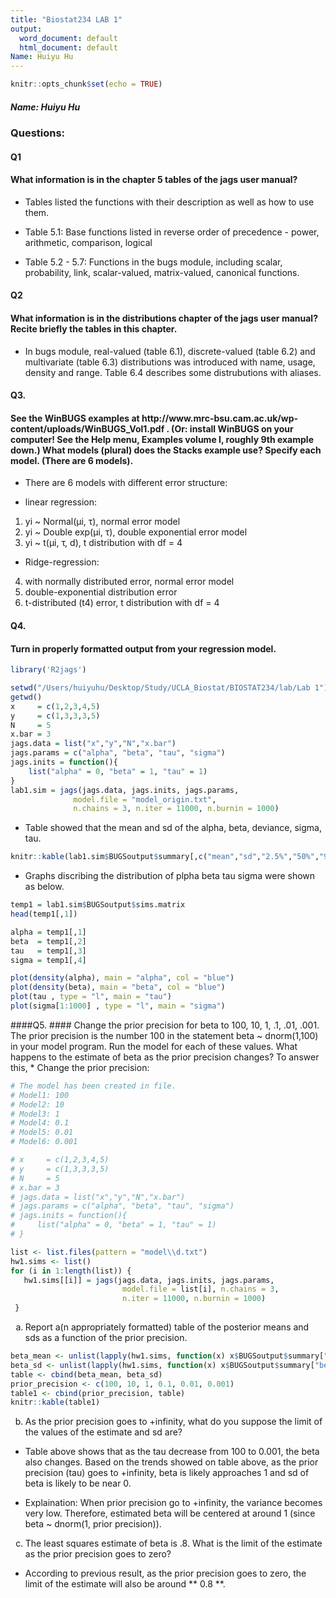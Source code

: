 ```yaml
---
title: "Biostat234 LAB 1"
output:
  word_document: default
  html_document: default
Name: Huiyu Hu
---
```


```r
knitr::opts_chunk$set(echo = TRUE)
```
##### Name: Huiyu Hu

### Questions:

#### Q1 
#### What information is in the chapter 5 tables of the jags user manual?

* Tables listed the functions with their description as well as how to use them.

* Table 5.1: Base functions listed in reverse order of precedence - power, arithmetic, comparison, logical

* Table 5.2 - 5.7: Functions in the bugs module, including scalar, probability, link, scalar-valued, matrix-valued, canonical functions.


#### Q2 
#### What information is in the distributions chapter of the jags user manual? Recite briefly the tables in this chapter. 

* In bugs module, real-valued (table 6.1), discrete-valued (table 6.2) and multivariate (table 6.3) distributions was introduced with name, usage, density and range. Table 6.4 describes some distrubutions with aliases.


#### Q3.	
#### See the WinBUGS examples at http://www.mrc-bsu.cam.ac.uk/wp-content/uploads/WinBUGS_Vol1.pdf . (Or: install WinBUGS on your computer! See the Help menu, Examples volume I, roughly 9th example down.) What models (plural) does the Stacks example use? Specify each model. (There are 6 models). 

* There are 6 models with different error structure:

* linear regression: 

1) yi ~ Normal(µi, τ), normal error model
2) yi ~ Double exp(µi, τ), double exponential error model
3) yi ~ t(µi, τ, d), t distribution with df = 4

* Ridge-regression: 

4) with normally distributed error, normal error model
5) double-exponential distribution error
6) t-distributed (t4) error, t distribution with df = 4

#### Q4.	
#### Turn in properly formatted output from your regression model. 
```r
library('R2jags')

setwd("/Users/huiyuhu/Desktop/Study/UCLA_Biostat/BIOSTAT234/lab/Lab 1")
getwd()
x     = c(1,2,3,4,5)
y     = c(1,3,3,3,5)
N     = 5 
x.bar = 3
jags.data = list("x","y","N","x.bar")
jags.params = c("alpha", "beta", "tau", "sigma")
jags.inits = function(){
    list("alpha" = 0, "beta" = 1, "tau" = 1)
}
lab1.sim = jags(jags.data, jags.inits, jags.params, 
              model.file = "model_origin.txt", 
              n.chains = 3, n.iter = 11000, n.burnin = 1000)
```

* Table showed that the mean and sd of the alpha, beta, deviance, sigma, tau.

```r
knitr::kable(lab1.sim$BUGSoutput$summary[,c("mean","sd","2.5%","50%","97.5%")])
```

* Graphs discribing the distribution of plpha beta tau sigma were shown as below.

```r
temp1 = lab1.sim$BUGSoutput$sims.matrix
head(temp1[,1])

alpha = temp1[,1]
beta  = temp1[,2]
tau   = temp1[,3]
sigma = temp1[,4]

plot(density(alpha), main = "alpha", col = "blue")
plot(density(beta), main = "beta", col = "blue")
plot(tau , type = "l", main = "tau")
plot(sigma[1:1000] , type = "l", main = "sigma")
```

####Q5.	
#### Change the prior precision for beta to 100, 10, 1, .1, .01, .001. The prior precision is the number 100 in the statement beta ~ dnorm(1,100) in your model program. Run the model for each of these values. What happens to the estimate of beta as the prior precision changes? To answer this,
* Change the prior precision: 
```r
# The model has been created in file.
# Model1: 100
# Model2: 10
# Model3: 1
# Model4: 0.1
# Model5: 0.01
# Model6: 0.001

# x     = c(1,2,3,4,5)
# y     = c(1,3,3,3,5)
# N     = 5 
# x.bar = 3
# jags.data = list("x","y","N","x.bar")
# jags.params = c("alpha", "beta", "tau", "sigma")
# jags.inits = function(){
#     list("alpha" = 0, "beta" = 1, "tau" = 1)
# }

list <- list.files(pattern = "model\\d.txt")
hw1.sims <- list()
for (i in 1:length(list)) {
   hw1.sims[[i]] = jags(jags.data, jags.inits, jags.params,
                         model.file = list[i], n.chains = 3,
                         n.iter = 11000, n.burnin = 1000)
 }
```

a.	Report a(n appropriately formatted) table of the posterior means and sds as a function of the prior precision. 

```r
beta_mean <- unlist(lapply(hw1.sims, function(x) x$BUGSoutput$summary["beta", "mean"]))
beta_sd <- unlist(lapply(hw1.sims, function(x) x$BUGSoutput$summary["beta", "sd"]))
table <- cbind(beta_mean, beta_sd)
prior_precision <- c(100, 10, 1, 0.1, 0.01, 0.001)
table1 <- cbind(prior_precision, table)
knitr::kable(table1)
```

b.	As the prior precision goes to +infinity, what do you suppose the limit of the values of the estimate and sd are? 
* Table above shows that as the tau decrease from 100 to 0.001, the beta also changes. Based on the trends showed on table above, as the prior precision (tau) goes to +infinity, beta is likely approaches 1 and sd of beta is likely to be near 0. 

* Explaination: When prior precision go to +infinity, the variance becomes very low. Therefore, estimated beta will be centered at around 1 (since beta ~ dnorm(1, prior precision)).

c.	The least squares estimate of beta is .8. What is the limit of the estimate as the prior precision goes to zero? 

* According to previous result, as the prior precision goes to zero, the limit of the estimate will also be around ** 0.8 **. 

